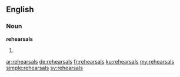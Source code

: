 ==English==

===Noun===
'''rehearsals'''

# {{plural of|rehearsal}}

[[ar:rehearsals]]
[[de:rehearsals]]
[[fr:rehearsals]]
[[ku:rehearsals]]
[[my:rehearsals]]
[[simple:rehearsals]]
[[sv:rehearsals]]